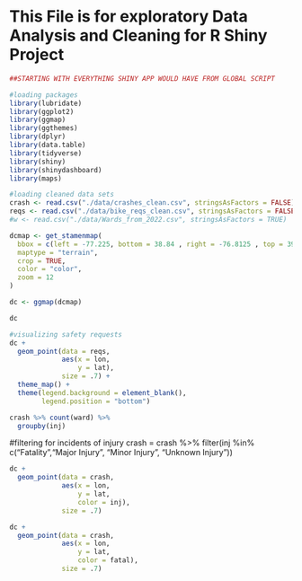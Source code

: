# This File is for exploratory Data Analysis and Cleaning for R Shiny Project
```r

##STARTING WITH EVERYTHING SHINY APP WOULD HAVE FROM GLOBAL SCRIPT

#loading packages
library(lubridate)
library(ggplot2)
library(ggmap)
library(ggthemes)
library(dplyr)
library(data.table)
library(tidyverse)
library(shiny)
library(shinydashboard)
library(maps)

#loading cleaned data sets
crash <- read.csv("./data/crashes_clean.csv", stringsAsFactors = FALSE) #cleaned crash data involving at least one bicycle between 2012-2022
reqs <- read.csv("./data/bike_reqs_clean.csv", stringsAsFactors = FALSE) #Safety requests shared by bikers
#w <- read.csv("./data/Wards_from_2022.csv", stringsAsFactors = TRUE)
```

```r
dcmap <- get_stamenmap(
  bbox = c(left = -77.225, bottom = 38.84 , right = -76.8125 , top = 39.000),
  maptype = "terrain",
  crop = TRUE,
  color = "color",
  zoom = 12
)
```
```r
dc <- ggmap(dcmap)
```

```r
dc
```
```r
#visualizing safety requests
dc +
  geom_point(data = reqs,
             aes(x = lon,
                 y = lat),
             size = .7) +
  theme_map() +
  theme(legend.background = element_blank(),
        legend.position = "bottom")

```

```r
crash %>% count(ward) %>%
  groupby(inj)
```
#filtering for incidents of injury
crash = crash %>% filter(inj %in% c("Fatality","Major Injury", "Minor Injury", "Unknown Injury"))

```r

dc +
  geom_point(data = crash,
             aes(x = lon,
                 y = lat,
                 color = inj),
             size = .7)

```


```r

dc +
  geom_point(data = crash,
             aes(x = lon,
                 y = lat,
                 color = fatal),
             size = .7)
```

